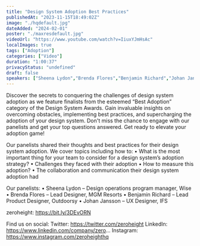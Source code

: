 ```yaml
---
title: "Design System Adoption Best Practices"
publishedAt: "2023-11-15T18:49:02Z"
image: "./hqdefault.jpg"
dateAdded: "2024-02-01"
poster: "./maxresdefault.jpg"
videoUrl: "https://www.youtube.com/watch?v=IiuxYJmHsAc"
localImages: true
tags: ["Adoption"]
categories: ["Video"]
duration: "1:00:37"
privacyStatus: "undefined"
draft: false
speakers: ["Sheena Lydon","Brenda Flores","Benjamin Richard","Johan Jansson"]
---
```

Discover the secrets to conquering the challenges of design system adoption as we feature finalists from the esteemed “Best Adoption” category of the Design System Awards. Gain invaluable insights on overcoming obstacles, implementing best practices, and supercharging the adoption of your design system. Don't miss the chance to engage with our panelists and get your top questions answered. Get ready to elevate your adoption game!

Our panelists shared their thoughts and best practices for their design system adoption. We cover topics including how to:
• What is the most important thing for your team to consider for a design system’s adoption strategy?
• Challenges they faced with their adoption 
• How to measure this adoption?
• The collaboration and communication their design system adoption had

Our panelists:
• Sheena Lydon – Design operations program manager, Wise
• Brenda Flores – Lead Designer, MGM Resorts
• Benjamin Richard – Lead Product Designer, Outdoorsy
• Johan Jansson – UX Designer, IFS

zeroheight: https://bit.ly/3DEvORN

Find us on social:
Twitter: https://twitter.com/zeroheight
LinkedIn: https://www.linkedin.com/company/zero...
Instagram: https://www.instagram.com/zeroheighthq
